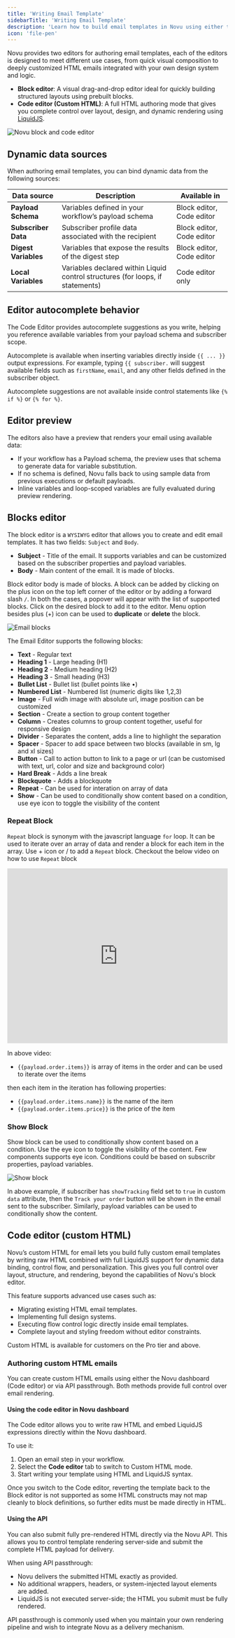 ```yaml
---
title: 'Writing Email Template'
sidebarTitle: 'Writing Email Template'
description: 'Learn how to build email templates in Novu using either the block editor or code editor (custom HTML)'
icon: 'file-pen'
---
```


Novu provides two editors for authoring email templates, each of the editors is designed to meet different use cases, from quick visual composition to deeply customized HTML emails integrated with your own design system and logic.

- **Block editor**: A visual drag-and-drop editor ideal for quickly building structured layouts using prebuilt blocks.
- **Code editor (Custom HTML)**: A full HTML authoring mode that gives you complete control over layout, design, and dynamic rendering using [LiquidJS](https://liquidjs.com/index.html).

<img
  src="/images/channels-and-providers/email/writing-email-template/block-and-code-editor.png"
  alt="Novu block and code editor"
/>

## Dynamic data sources

When authoring email templates, you can bind dynamic data from the following sources:

| Data source          | Description                                             | Available in              |
| -------------------- | ------------------------------------------------------- | ------------------------- |
| **Payload Schema**   | Variables defined in your workflow’s payload schema     | Block editor, Code editor |
| **Subscriber Data**  | Subscriber profile data associated with the recipient   | Block editor, Code editor |
| **Digest Variables** | Variables that expose the results of the digest step | Block editor, Code editor |
| **Local Variables**  | Variables declared within Liquid control structures (for loops, if statements)     | Code editor only          |

## Editor autocomplete behavior

The Code Editor provides autocomplete suggestions as you write, helping you reference available variables from your payload schema and subscriber scope.

Autocomplete is available when inserting variables directly inside `{{ ... }}` output expressions. For example, typing `{{ subscriber.` will suggest available fields such as `firstName`, `email`, and any other fields defined in the subscriber object.

<Callout>Autocomplete suggestions are not available inside control statements like `{% if %}` or `{% for %}`.</Callout>

## Editor preview

The editors also have a preview that renders your email using available data:

- If your workflow has a Payload schema, the preview uses that schema to generate data for variable substitution.
- If no schema is defined, Novu falls back to using sample data from previous executions or default payloads.
- Inline variables and loop-scoped variables are fully evaluated during preview rendering.

## Blocks editor

The block editor is a `WYSIWYG` editor that allows you to create and edit email templates. It has two fields: `Subject` and `Body`.

- **Subject** - Title of the email. It supports variables and can be customized based on the subscriber properties and payload variables.
- **Body** - Main content of the email. It is made of blocks.

Block editor body is made of blocks. A block can be added by clicking on the plus icon on the top left corner of the editor or by adding a forward slash `/`. In both the cases, a popover will appear with the list of supported blocks. Click on the desired block to add it to the editor. Menu option besides plus (+) icon can be used to **duplicate** or **delete** the block.

<img
  src="/images/channels-and-providers/email/writing-email-template/email-blocks.gif"
  alt="Email blocks"
/>

The Email Editor supports the following blocks:

- **Text** - Regular text
- **Heading 1** - Large heading (H1)
- **Heading 2** - Medium heading (H2)
- **Heading 3** - Small heading (H3)
- **Bullet List** - Bullet list (bullet points like •)
- **Numbered List** - Numbered list (numeric digits like 1,2,3)
- **Image** - Full widh image with absolute url, image position can be customized
- **Section** - Create a section to group content together
- **Column** - Creates columns to group content together, useful for responsive design
- **Divider** - Separates the content, adds a line to highlight the separation
- **Spacer** - Spacer to add space between two blocks (available in sm, lg and xl sizes)
- **Button** - Call to action button to link to a page or url (can be customised with text, url, color and size and background color)
- **Hard Break** - Adds a line break
- **Blockquote** - Adds a blockquote
- **Repeat** - Can be used for interation on array of data
- **Show** - Can be used to conditionally show content based on a condition, use eye icon to toggle the visibility of the content

### Repeat Block

`Repeat` block is synonym with the javascript language `for` loop. It can be used to iterate over an array of data and render a block for each item in the array. Use + icon or / to add a `Repeat` block. Checkout the below video on how to use `Repeat` block

<iframe
  width="100%"
  height="400"
  src="https://www.youtube.com/embed/yC--z0mQ3Bg"
  title="Learn how to use Novu email editor Repeat block"
  frameBorder="0"
  allow="accelerometer; autoplay; clipboard-write; encrypted-media; gyroscope; picture-in-picture; fullscreen"
  allowFullScreen></iframe>

In above video:

- `{{payload.order.items}}` is array of items in the order and can be used to iterate over the items

then each item in the iteration has following properties:

- `{{payload.order.items.name}}` is the name of the item
- `{{payload.order.items.price}}` is the price of the item

### Show Block

Show block can be used to conditionally show content based on a condition. Use the eye icon to toggle the visibility of the content. Few components supports eye icon. Conditions could be based on subscribr properties, payload variables.

<img
  src="/images/channels-and-providers/email/writing-email-template/show-block.gif"
  alt="Show block"
/>

In above example, if subscriber has `showTracking` field set to `true` in custom `data` attribute, then the `Track your order` button will be shown in the email sent to the subscriber. Similarly, payload variables can be used to conditionally show the content.

## Code editor (custom HTML)

Novu’s custom HTML for email lets you build fully custom email templates by writing raw HTML combined with full LiquidJS support for dynamic data binding, control flow, and personalization. This gives you full control over layout, structure, and rendering, beyond the capabilities of Novu's block editor.

This feature supports advanced use cases such as:
- Migrating existing HTML email templates.
- Implementing full design systems.
- Executing flow control logic directly inside email templates.
- Complete layout and styling freedom without editor constraints.

<Callout type='info'>Custom HTML is available for customers on the Pro tier and above.</Callout>

### Authoring custom HTML emails

You can create custom HTML emails using either the Novu dashboard (Code editor) or via API passthrough. Both methods provide full control over email rendering.

#### Using the code editor in Novu dashboard

The Code editor allows you to write raw HTML and embed LiquidJS expressions directly within the Novu dashboard.

To use it:
1. Open an email step in your workflow.
2. Select the **Code editor** tab to switch to Custom HTML mode.
3. Start writing your template using HTML and LiquidJS syntax.

<Callout type='warn'>Once you switch to the Code editor, reverting the template back to the Block editor is not supported as some HTML constructs may not map cleanly to block definitions, so further edits must be made directly in HTML.</Callout>

#### Using the API

You can also submit fully pre-rendered HTML directly via the Novu API. This allows you to control template rendering server-side and submit the complete HTML payload for delivery.

When using API passthrough:

- Novu delivers the submitted HTML exactly as provided.
- No additional wrappers, headers, or system-injected layout elements are added.
- LiquidJS is not executed server-side; the HTML you submit must be fully rendered.

API passthrough is commonly used when you maintain your own rendering pipeline and wish to integrate Novu as a delivery mechanism.


